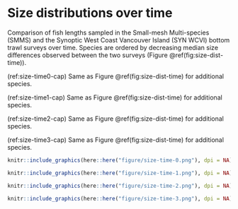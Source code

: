 
\begin{landscapepage}

\chapter{Timeline of SMMS survey changes}\label{app:change-table} % use chapter so that it gets turned into \section in latex


```r
mssm_survey_changes <- readr::read_csv(here::here('data', 'mssm-survey-changes.csv')) |>
  mutate(across(everything(), ~tidyr::replace_na(.x, ""))) |>
   mutate(across(where(is.character), ~kableExtra::linebreak(.x, linebreaker = "::")))

csasdown::csas_table(mssm_survey_changes, caption = "Summary of changes to the Small-mesh Multi-species bottom trawl survey (SMMS). These changes are compiled from Rutherford et al. In prep.", format = "latex", escape = FALSE) |>
  # kableExtra::row_spec(0, extra_latex_after = "\\addlinespace[5pt]") |>  # Add spacing before the first row
  kableExtra::row_spec(1:nrow(mssm_survey_changes), extra_latex_after = "\\addlinespace[5pt]") |>
  kableExtra::column_spec(1, width = "1.7cm") |>
  kableExtra::column_spec(2, width = "6cm") |>
  kableExtra::column_spec(3, width = "7cm") |>
  kableExtra::column_spec(4, width = "7.5cm")

# For producing table in word
  # flextable::flextable(mssm_survey_changes) |>
  # flextable::set_caption(caption = "Summary of changes to the Small-mesh Multi-species bottom trawl survey (SMMS). These changes are compiled from Rutherford et al. In prep.") |>
  # #flextable::set_table_properties(layout = "autofit") |>
  # flextable::width(width = c(1.5, 4.3, 9.3), j = 1:3)

```
\end{landscapepage}

\clearpage

# Size distributions over time {#app:size-time}

Comparison of fish lengths sampled in the Small-mesh Multi-species (SMMS)  and the Synoptic West Coast Vancouver Island (SYN WCVI) bottom trawl surveys over time. Species are ordered by decreasing median size differences observed between the two surveys (Figure \@ref(fig:size-dist-time)). 

(ref:size-time0-cap) Same as Figure \@ref(fig:size-dist-time) for additional species.

(ref:size-time1-cap) Same as Figure \@ref(fig:size-dist-time) for additional species.

(ref:size-time2-cap) Same as Figure \@ref(fig:size-dist-time) for additional species.

(ref:size-time3-cap) Same as Figure \@ref(fig:size-dist-time) for additional species.


```r

knitr::include_graphics(here::here("figure/size-time-0.png"), dpi = NA)

```

```r

knitr::include_graphics(here::here("figure/size-time-1.png"), dpi = NA)

```

```r

knitr::include_graphics(here::here("figure/size-time-2.png"), dpi = NA)

```

```r

knitr::include_graphics(here::here("figure/size-time-3.png"), dpi = NA)

```

